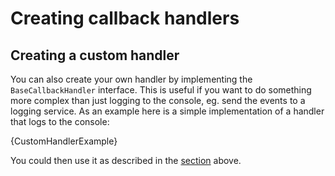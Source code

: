
# Creating callback handlers

## Creating a custom handler

You can also create your own handler by implementing the `BaseCallbackHandler` interface. This is useful if you want to do something more complex than just logging to the console, eg. send the events to a logging service. As an example here is a simple implementation of a handler that logs to the console:


<CodeBlock language="typescript">{CustomHandlerExample}</CodeBlock>

You could then use it as described in the [section](#built-in-handlers) above.
